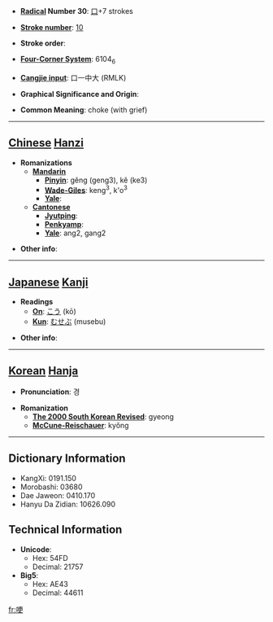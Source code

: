 * '''[[Wiktionary:Chinese radical index| Radical]] Number 30''': [[Wiktionary:Chinese radical index 口|口]]+7 strokes

* '''[[Wiktionary:Chinese total strokes index|Stroke number]]''': [[Wiktionary:Chinese total strokes index 10|10]]

* '''Stroke order''': 

* '''[[Wiktionary:Chinese four corner index|Four-Corner System]]''': 6104<sub>6</sub>

* '''[[Wiktionary:Chinese Cangjie index|Cangjie input]]''': 口一中大 (RMLK)

* '''Graphical Significance and Origin''': 

* '''Common Meaning''': choke (with grief)

----

== [[Chinese]] [[Hanzi]] ==

* '''Romanizations'''
** '''[[Mandarin]]'''
*** '''[[Pinyin]]''': gěng (geng3), kě (ke3)
*** '''[[Wade-Giles]]''': keng<sup>3</sup>, k'o<sup>3</sup>
*** '''[[Yale]]''': 
** '''[[Cantonese]]'''
*** '''[[Jyutping]]''':
*** '''[[Penkyamp]]''': 
*** '''[[Yale]]''': ang2, gang2

* '''Other info''': 

----

== [[Japanese]] [[Kanji]] ==

* '''Readings'''
** '''[[On]]''': [[こう]] (kō)
** '''[[Kun]]''': [[むせぶ]] (musebu)

* '''Other info''':  

----

== [[Korean]] [[Hanja]] ==

* '''Pronunciation''': 경

* '''Romanization'''
** '''[[The 2000 South Korean Revised Romanization|The 2000 South Korean Revised]]''': gyeong
** '''[[McCune-Reischauer]]''': kyŏng

----

== Dictionary Information ==

* KangXi: 0191.150
* Morobashi: 03680
* Dae Jaweon: 0410.170
* Hanyu Da Zidian: 10626.090

== Technical Information ==

* '''Unicode''':
** Hex: 54FD
** Decimal: 21757
* '''Big5''':
** Hex: AE43
** Decimal: 44611

[[fr:哽]]